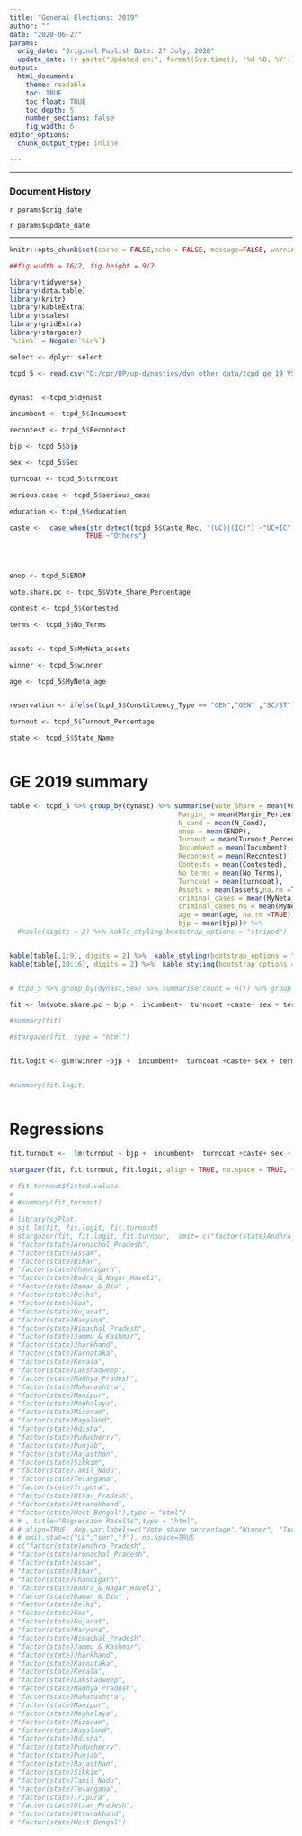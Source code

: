 ```yaml
---
title: "General Elections: 2019"
author: ""
date: "2020-06-27"
params:
  orig_date: "Original Publish Date: 27 July, 2020"
  update_date: !r paste("Updated on:", format(Sys.time(), '%d %B, %Y'))
output:
  html_document:
    theme: readable
    toc: TRUE
    toc_float: TRUE
    toc_depth: 5
    number_sections: false
    fig_width: 6            
editor_options: 
  chunk_output_type: inline

---
```


---

### Document History

`r params$orig_date`

`r params$update_date`

---
```r

knitr::opts_chunk$set(cache = FALSE,echo = FALSE, message=FALSE, warning = FALSE)

##fig.width = 16/2, fig.height = 9/2

library(tidyverse)
library(data.table)
library(knitr)
library(kableExtra)
library(scales)
library(gridExtra)
library(stargazer)
`%!in%` = Negate(`%in%`)

select <- dplyr::select
```





```r



tcpd_5 <- read.csv("D:/cpr/UP/up-dynasties/dyn_other_data/tcpd_ge_19_VS_corrected.csv")


dynast  <-tcpd_5$dynast

incumbent <- tcpd_5$Incumbent

recontest <- tcpd_5$Recontest

bjp <- tcpd_5$bjp

sex <- tcpd_5$Sex

turncoat <- tcpd_5$turncoat

serious.case <- tcpd_5$serious_case

education <- tcpd_5$education

caste <-  case_when(str_detect(tcpd_5$Caste_Rec, "(UC)|(IC)") ~"UC+IC",
                   TRUE ~"Others")




enop <- tcpd_5$ENOP

vote.share.pc <- tcpd_5$Vote_Share_Percentage

contest <- tcpd_5$Contested

terms <- tcpd_5$No_Terms


assets <- tcpd_5$MyNeta_assets

winner <- tcpd_5$winner

age <- tcpd_5$MyNeta_age


reservation <- ifelse(tcpd_5$Constituency_Type == "GEN","GEN" ,"SC/ST")

turnout <- tcpd_5$Turnout_Percentage

state <- tcpd_5$State_Name



```





# GE 2019 summary

```r

table <- tcpd_5 %>% group_by(dynast) %>% summarise(Vote_Share = mean(Vote_Share_Percentage),
                                          Margin_ = mean(Margin_Percentage),
                                          N_cand = mean(N_Cand),
                                          enop = mean(ENOP),
                                          Turnout = mean(Turnout_Percentage),
                                          Incumbent = mean(Incumbent),
                                          Recontest = mean(Recontest),
                                          Contests = mean(Contested),
                                          No_terms = mean(No_Terms),
                                          Turncoat = mean(turncoat),
                                          Assets = mean(assets,na.rm =TRUE), 
                                          criminal_cases = mean(MyNeta_serious_criminal_cases,na.rm =TRUE),
                                          criminal_cases_no = mean(MyNeta_criminal_cases, na.rm =TRUE), 
                                          age = mean(age, na.rm =TRUE),
                                          bjp = mean(bjp))# %>% 
  #kable(digits = 2) %>% kable_styling(bootstrap_options = "striped")


kable(table[,1:9], digits = 2) %>%  kable_styling(bootstrap_options = "striped")
kable(table[,10:16], digits = 2) %>%  kable_styling(bootstrap_options = "striped")


# tcpd_5 %>% group_by(dynast,Sex) %>% summarise(count = n()) %>% group_by(dynast) %>% mutate(sum = sum(count), prop = count/sum) %>% select(dynast, Sex, prop) %>% filter(Sex == "F") %>% kable(digits = 2)

```

<!-- # Vote share linear model -->

```r
fit <- lm(vote.share.pc ~ bjp +  incumbent+  turncoat +caste+ sex + terms + dynast + assets  + serious.case+ education+age+ dynast*serious.case )

#summary(fit)

#stargazer(fit, type = "html")



```


<!-- # Winner probit model -->

```r



fit.logit <- glm(winner ~bjp +  incumbent+  turncoat +caste+ sex + terms + dynast + assets  + serious.case+ education+age+ dynast*serious.case ,family =  binomial(link = "probit"))


#summary(fit.logit)



```

<!-- # Turnout linear model -->

# Regressions


```r

fit.turnout <-  lm(turnout ~ bjp +  incumbent+  turncoat +caste+ sex + terms + dynast + assets  + serious.case+ education+age+enop +reservation+ dynast*serious.case)

stargazer(fit, fit.turnout, fit.logit, align = TRUE, no.space = TRUE, type = "html")

# fit.turnout$fitted.values
# 
# #summary(fit_turnout)
# 
# library(sjPlot)
# sjt.lm(fit, fit.logit, fit.turnout)
# stargazer(fit, fit.logit, fit.turnout,  omit= c("factor(state)Andhra_Pradesh",          
# "factor(state)Arunachal_Pradesh",     
# "factor(state)Assam",                
# "factor(state)Bihar",                   
# "factor(state)Chandigarh",            
# "factor(state)Dadra_&_Nagar_Haveli", 
# "factor(state)Daman_&_Diu" ,          
# "factor(state)Delhi",               
# "factor(state)Goa",                     
# "factor(state)Gujarat",                 
# "factor(state)Haryana",                
# "factor(state)Himachal_Pradesh",         
# "factor(state)Jammu_&_Kashmir",          
# "factor(state)Jharkhand",               
# "factor(state)Karnataka",               
# "factor(state)Kerala",                 
# "factor(state)Lakshadweep",              
# "factor(state)Madhya_Pradesh",          
# "factor(state)Maharashtra",             
# "factor(state)Manipur",                  
# "factor(state)Meghalaya",               
# "factor(state)Mizoram",                 
# "factor(state)Nagaland",                 
# "factor(state)Odisha",                   
# "factor(state)Puducherry",                
# "factor(state)Punjab",                   
# "factor(state)Rajasthan",               
# "factor(state)Sikkim",                  
# "factor(state)Tamil_Nadu",              
# "factor(state)Telangana",               
# "factor(state)Tripura",                
# "factor(state)Uttar_Pradesh",         
# "factor(state)Uttarakhand",            
# "factor(state)West_Bengal"),type = "html")
# # , title="Regression Results",type = "html",
# # align=TRUE, dep.var.labels=c("Vote share percentage","Winner", "Turnout percentage"),
# # omit.stat=c("LL","ser","f"), no.space=TRUE
# c("factor(state)Andhra_Pradesh",          
# "factor(state)Arunachal_Pradesh",     
# "factor(state)Assam",                
# "factor(state)Bihar",                   
# "factor(state)Chandigarh",            
# "factor(state)Dadra_&_Nagar_Haveli", 
# "factor(state)Daman_&_Diu" ,          
# "factor(state)Delhi",               
# "factor(state)Goa",                     
# "factor(state)Gujarat",                 
# "factor(state)Haryana",                
# "factor(state)Himachal_Pradesh",         
# "factor(state)Jammu_&_Kashmir",          
# "factor(state)Jharkhand",               
# "factor(state)Karnataka",               
# "factor(state)Kerala",                 
# "factor(state)Lakshadweep",              
# "factor(state)Madhya_Pradesh",          
# "factor(state)Maharashtra",             
# "factor(state)Manipur",                  
# "factor(state)Meghalaya",               
# "factor(state)Mizoram",                 
# "factor(state)Nagaland",                 
# "factor(state)Odisha",                   
# "factor(state)Puducherry",                
# "factor(state)Punjab",                   
# "factor(state)Rajasthan",               
# "factor(state)Sikkim",                  
# "factor(state)Tamil_Nadu",              
# "factor(state)Telangana",               
# "factor(state)Tripura",                
# "factor(state)Uttar_Pradesh",         
# "factor(state)Uttarakhand",            
# "factor(state)West_Bengal")

```


